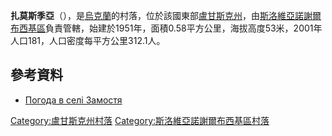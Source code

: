 {{coord|48|34|18|N|39|4|10|E|scale:100000|display=title}}

'''扎莫斯季亞'''（{{lang-uk|Замостя}}），是[[烏克蘭|烏克蘭]]的村落，位於該國東部[[盧甘斯克州|盧甘斯克州]]，由[[斯洛維亞諾謝爾布西基區|斯洛維亞諾謝爾布西基區]]負責管轄，始建於1951年，面積0.58平方公里，海拔高度53米，2001年人口181，人口密度每平方公里312.1人。

==參考資料==
* [http://weather.in.ua/ua/lyganskaja/8429 Погода в селі Замостя] {{Wayback|url=http://weather.in.ua/ua/lyganskaja/8429 |date=20111220004046 }}

{{DEFAULTSORT:Замостя}}
[[Category:盧甘斯克州村落|Category:盧甘斯克州村落]]
[[Category:斯洛維亞諾謝爾布西基區村落|Category:斯洛維亞諾謝爾布西基區村落]]


{{Luhansk-geo-stub}}